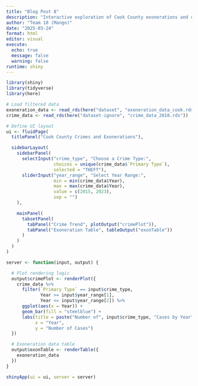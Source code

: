 ```yaml
---
title: "Blog Post 8"
description: "Interactive exploration of Cook County exonerations and crime data"
author: "Team 10 (Mango)"
date: "2025-03-24"
format: html
editor: visual
execute:
  echo: true
  message: false
  warning: false
runtime: shiny
---
```

```r
library(shiny)
library(tidyverse)
library(here)

# Load filtered data
exoneration_data <- read_rds(here("dataset", "exoneration_data_cook.rds"))
crime_data <- read_rds(here("dataset-ignore", "crime_data_2010.rds"))

```

```r

# Define UI layout
ui <- fluidPage(
  titlePanel("Cook County Crimes and Exonerations"),

  sidebarLayout(
    sidebarPanel(
      selectInput("crime_type", "Choose a Crime Type:", 
                  choices = unique(crime_data$`Primary Type`),
                  selected = "THEFT"),
      sliderInput("year_range", "Select Year Range:",
                  min = min(crime_data$Year), 
                  max = max(crime_data$Year),
                  value = c(2015, 2023),
                  sep = "")
    ),

    mainPanel(
      tabsetPanel(
        tabPanel("Crime Trend", plotOutput("crimePlot")),
        tabPanel("Exoneration Table", tableOutput("exonTable"))
      )
    )
  )
)

```

```r
server <- function(input, output) {

  # Plot rendering logic
  output$crimePlot <- renderPlot({
    crime_data %>%
      filter(`Primary Type` == input$crime_type,
             Year >= input$year_range[1],
             Year <= input$year_range[2]) %>%
      ggplot(aes(x = Year)) +
      geom_bar(fill = "steelblue") +
      labs(title = paste("Number of", input$crime_type, "Cases by Year"),
           x = "Year",
           y = "Number of Cases")
  })

  # Exoneration data table
  output$exonTable <- renderTable({
    exoneration_data
  })
}

```

```r
shinyApp(ui = ui, server = server)

```




